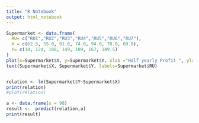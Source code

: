 ```yaml
---
title: "R Notebook"
output: html_notebook
---
```


```r
Supermarket <- data.frame(
  RU= c("RU1","RU2","RU3","RU4","RU5","RU6","RU7"),
  X = c(62.5, 55.0, 91.0, 74.0, 94.0, 78.0, 69.0),
  Y= c(18, 124, 188, 149, 189, 167, 149.5)
)
plot(x=Supermarket$X, y=Supermarket$Y, xlab ="Half yearly Profit ", ylab="Annual Profit", col="blue", cex= 1)
text(Supermarket$X, Supermarket$Y, labels=Supermarket$RU)



```
```r
relation <- lm(Supermarket$Y~Supermarket$X)
print(relation)
#plot(relation)
```
```r

a <- data.frame(x = 98)
result <-  predict(relation,a)
print(result)

```

